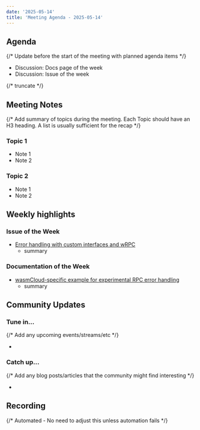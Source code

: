 ```yaml
---
date: '2025-05-14'
title: 'Meeting Agenda - 2025-05-14'
---
```


## Agenda

{/* Update before the start of the meeting with planned agenda items */}

- Discussion: Docs page of the week
- Discussion: Issue of the week

{/* truncate */}

## Meeting Notes

{/* Add summary of topics during the meeting. Each Topic should have an H3 heading. A list is usually sufficient for the recap */}

### Topic 1

- Note 1
- Note 2

### Topic 2

- Note 1
- Note 2

## Weekly highlights

### Issue of the Week

- [Error handling with custom interfaces and wRPC](https://github.com/wasmcloud/wasmcloud/issues/)
  - summary

### Documentation of the Week

- [wasmCloud-specific example for experimental RPC error handling](https://github.com/wasmCloud/wasmcloud.com/issues/922)
  - summary

## Community Updates

### Tune in…

{/* Add any upcoming events/streams/etc */}

-

### Catch up…

{/* Add any blog posts/articles that the community might find interesting */}

-

## Recording

{/* Automated - No need to adjust this unless automation fails */}

<YouTube url="https://www.youtube.com/watch?v=bD_ECH8vg5U" />
